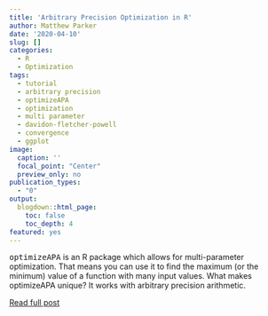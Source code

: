 ```yaml
---
title: 'Arbitrary Precision Optimization in R'
author: Matthew Parker
date: '2020-04-10'
slug: []
categories:
  - R
  - Optimization
tags:
  - tutorial
  - arbitrary precision
  - optimizeAPA
  - optimization
  - multi parameter
  - davidon-fletcher-powell
  - convergence
  - ggplot
image: 
  caption: ''
  focal_point: "Center"
  preview_only: no
publication_types:
  - "0"  
output:
  blogdown::html_page:
    toc: false
    toc_depth: 4
featured: yes
---
```


<!-- # Publication type. -->
<!-- # Legend: -->
<!-- # 0 = Uncategorized -->
<!-- # 1 = Conference proceedings -->
<!-- # 2 = Journal -->
<!-- # 3 = Work in progress -->
<!-- # 4 = Technical report -->
<!-- # 5 = Book -->
<!-- # 6 = Book chapter -->

<tt>optimizeAPA</tt> is an R package which allows for multi-parameter optimization. That means you can use it to find the maximum (or the minimum) value of a function with many input values. What makes optimizeAPA unique? It works with arbitrary precision arithmetic.

[Read full post](https://matthew-parker.rbind.io/post/2020-04-05-optimizeapa-tutorial/)
